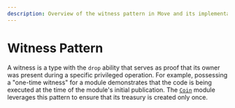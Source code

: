 ```yaml
---
description: Overview of the witness pattern in Move and its implementation.
---
```


# Witness Pattern

A witness is a type with the `drop` ability that serves as proof that its owner was present during a specific privileged operation.
For example, possessing a "one-time witness" for a module demonstrates that the code is being executed at the time of the module's initial publication.
The [`Coin`](../../../../references/framework/iota-framework/coin.mdx) module leverages this pattern to ensure that its treasury is created only once.

```move file=<rootDir>/docs/examples/move/move-overview/patterns/witness.move
```